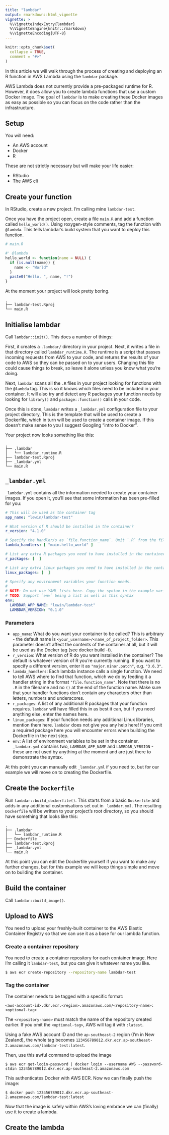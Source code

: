 ```yaml
---
title: "lambdar"
output: rmarkdown::html_vignette
vignette: >
  %\VignetteIndexEntry{lambdar}
  %\VignetteEngine{knitr::rmarkdown}
  %\VignetteEncoding{UTF-8}
---
```


```r
knitr::opts_chunk$set(
  collapse = TRUE,
  comment = "#>"
)
```

In this article we will walk through the process of creating and deploying an R function in AWS
Lambda using the `lambdar` package.

AWS Lambda does not currently provide a pre-packaged runtime for R. However, it does allow you to
create lambda functions that use a custom Docker image. The goal of `lambdar` is to make creating
these Docker images as easy as possible so you can focus on the code rather than the infrastructure.


## Setup

You will need:

* An AWS account
* Docker
* R

These are not strictly necessary but will make your life easier:

* RStudio
* The AWS cli


## Create your function

In RStudio, create a new project. I'm calling mine `lambdar-test`.

Once you have the project open, create a file `main.R` and add a function called `hello_world()`.
Using roxygen-style comments, tag the function with `@lambda`. This tells lambdar's build system
that you want to deploy this function.

``` r
# main.R

#' @lambda
hello_world <- function(name = NULL) {
  if (is.null(name)) {
    name <- "World"
  }
  paste0("Hello, ", name, "!")
}
```

At the moment your project will look pretty boring.

```
.
├── lambdar-test.Rproj
└── main.R
```

## Initialise lambdar

Call `lambdar::init()`. This does a number of things:

First, it creates a `.lambdar/` directory in your project. Next, it writes a file in that directory
called `lambdar_runtime.R`. The runtime is a script that passes incoming requests from AWS to your 
code, and returns the results of your code to AWS so they can be passed on to your users. Changing
this file could cause things to break, so leave it alone unless you know what you're doing.

Next, `lambdar` scans all the `.R` files in your project looking for functions with the `@lambda`
tag. This is so it knows which files need to be included in your container. It will also try and 
detect any R packages your function needs by looking for `library()` and `package::function()` calls
in your code.

Once this is done, `lambdar` writes a `_lambdar.yml` configuration file to your project directory,
This is the template that will be used to create a Dockerfile, which in turn will be used to create
a container image. If this doesn't make sense to you I suggest Googling "intro to Docker".

Your project now looks something like this:

```
.
├── .lambdar
│   └── lambdar_runtime.R
├── lambdar-test.Rproj
├── _lambdar.yml
└── main.R
```


## `_lambdar.yml`

`_lambdar.yml` contains all the information needed to create your container images. If you open it,
you'll see that some information has been pre-filled for you:

``` yaml
# This will be used as the container tag
app_name: "lewin/lambdar-test"

# What version of R should be installed in the container?
r_version: "4.1.0"

# Specify the handler/s as `file.function_name`. Omit `.R` from the file name.
lambda_handlers: [ "main.hello_world" ]

# List any extra R packages you need to have installed in the container
r_packages: [  ]

# List any extra Linux packages you need to have installed in the container
linux_packages: [  ]

# Specify any environment variables your function needs.
#
# NOTE: Do not use YAML lists here. Copy the syntax in the example variables below.
# TODO: Support `env` being a list as well as this syntax
env:
  LAMBDAR_APP_NAME: "lewin/lambdar-test"
  LAMBDAR_VERSION: "0.1.0"

```

### Parameters

* `app_name`: What do you want your container to be called? This is arbitrary - the default name is
  `<your_username>/<name_of_project_folder>`. This parameter doesn't affect the contents of the 
  container at all, but it will be used as the Docker tag (see docker build -t).
* `r_version`: What version of R do you want installed in the container? The default is whatever
  version of R you're currently running. If you want to specify a different version, enter it as
  `"major.minor.patch"`, e.g. `"3.6.3"`.
* `lambda_handlers`: Each lambda instance calls a single function. We need to tell AWS where to find
  that function, which we do by feeding it a handler string in the format `"file.function_name"`.
  Note that there is no `.R` in the filename and no `()` at the end of the function name. Make sure
  that your handler functions don't contain any characters other than letters, numbers and
  underscores.
* `r_packages`: A list of any additional R packages that your function requires. `lambdar` will have
  filled this in as best it can, but if you need anything else, enter the names here.
* `linux_packages`: If your function needs any additional Linux libraries, mention them here.
  `lambdar` does not give you any help here! If you omit a required package here you will encounter
  errors when building the Dockerfile in the next step.
* `env`: A list of environment variables to be set in the container. `_lambdar.yml` contains two,
  `LAMBDAR_APP_NAME` and `LAMBDAR_VERSION` - these are not used by anything at the moment and are
  just there to demonstrate the syntax.


At this point you can manually edit `_lamndar.yml` if you need to, but for our example we will move
on to creating the Dockerfile.

## Create the `Dockerfile`

Run `lambdar::build_dockerfile()`. This starts from a basic `Dockerfile` and adds in any additional
customisations set out in `_lambdar.yml`. The resulting `Dockerfile` will be written to your
project's root directory, so you should have something that looks like this:


```
.
├── .lambdar
│   └── lambdar_runtime.R
├── Dockerfile
├── lambdar-test.Rproj
├── _lambdar.yml
└── main.R
```

At this point you can edit the Dockerfile yourself if you want to make any further changes, but for
this example we will keep things simple and move on to building the container.


## Build the container

Call `lambdar::build_image()`. 


## Upload to AWS

You need to upload your freshly-built container to the AWS Elastic Container Registry so that we can
use it as a base for our lambda function.

### Create a container repository

You need to create a container repository for each container image. Here I'm calling it 
`lambdar-test`, but you can give it whatever name you like.

``` bash
$ aws ecr create-repository --repository-name lambdar-test
```

### Tag the container

The container needs to be tagged with a specific format:

```
<aws-account-id>.dkr.ecr.<region>.amazonaws.com/<repository-name>:<optional-tag>
```

The `<repository-name>` must match the name of the repository created earlier. If you omit the
`<optional-tag>`, AWS will tag it with `:latest`.

Using a fake AWS account ID and the `ap-southeast-2` region (I'm in New Zealand), the whole tag 
becomes `123456789012.dkr.ecr.ap-southeast-2.amazonaws.com/lambdar-test:latest`.

Then, use this awful command to upload the image

```
$ aws ecr get-login-password | docker login --username AWS --password-stdin 123456789012.dkr.ecr.ap-southeast-2.amazonaws.com
```

This authenticates Docker with AWS ECR. Now we can finally push the image:

```
$ docker push 123456789012.dkr.ecr.ap-southeast-2.amazonaws.com/lambdar-test:latest
```

Now that the image is safely within AWS's loving embrace we can (finally) use it to create a lambda.


## Create the lambda

